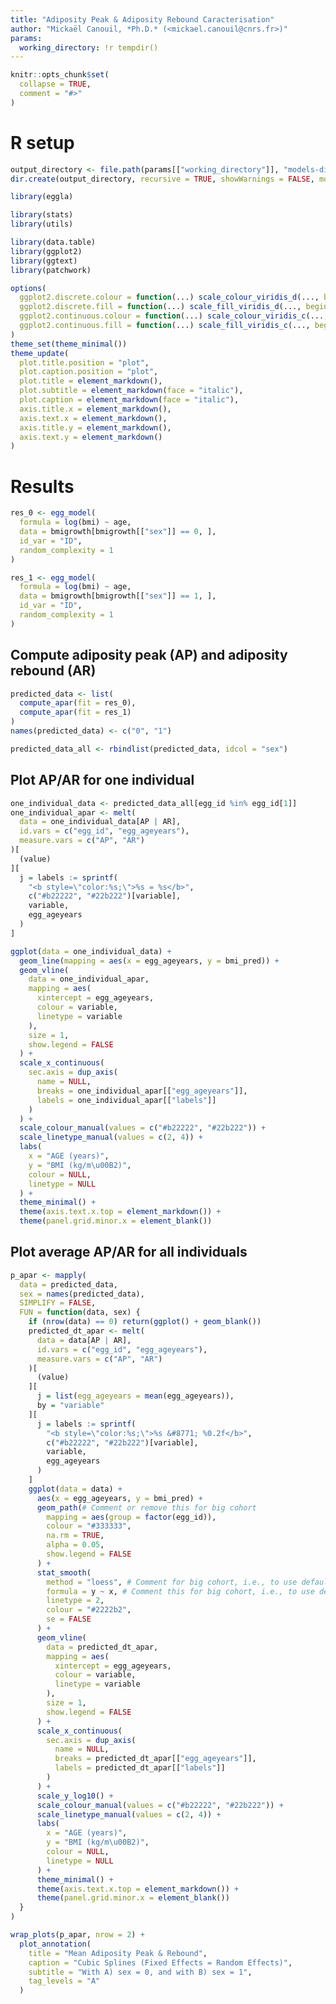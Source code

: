 ```yaml
---
title: "Adiposity Peak & Adiposity Rebound Caracterisation"
author: "Mickaël Canouil, *Ph.D.* (<mickael.canouil@cnrs.fr>)"
params:
  working_directory: !r tempdir()
---
```


```r
knitr::opts_chunk$set(
  collapse = TRUE,
  comment = "#>"
)
```

# R setup

```r
output_directory <- file.path(params[["working_directory"]], "models-diagnostics")
dir.create(output_directory, recursive = TRUE, showWarnings = FALSE, mode = "0775")

library(eggla)

library(stats)
library(utils)

library(data.table)
library(ggplot2)
library(ggtext)
library(patchwork)
```

```r
options(
  ggplot2.discrete.colour = function(...) scale_colour_viridis_d(..., begin = 0.15, end = 0.85),
  ggplot2.discrete.fill = function(...) scale_fill_viridis_d(..., begin = 0.15, end = 0.85),
  ggplot2.continuous.colour = function(...) scale_colour_viridis_c(..., begin = 0.15, end = 0.85),
  ggplot2.continuous.fill = function(...) scale_fill_viridis_c(..., begin = 0.15, end = 0.85)
)
theme_set(theme_minimal())
theme_update(
  plot.title.position = "plot",
  plot.caption.position = "plot",
  plot.title = element_markdown(),
  plot.subtitle = element_markdown(face = "italic"),
  plot.caption = element_markdown(face = "italic"),
  axis.title.x = element_markdown(),
  axis.text.x = element_markdown(),
  axis.title.y = element_markdown(),
  axis.text.y = element_markdown()
)
```

# Results

```r
res_0 <- egg_model(
  formula = log(bmi) ~ age,
  data = bmigrowth[bmigrowth[["sex"]] == 0, ],
  id_var = "ID",
  random_complexity = 1
)

res_1 <- egg_model(
  formula = log(bmi) ~ age,
  data = bmigrowth[bmigrowth[["sex"]] == 1, ],
  id_var = "ID",
  random_complexity = 1
)
```

## Compute adiposity peak (AP) and adiposity rebound (AR)

```r
predicted_data <- list(
  compute_apar(fit = res_0),
  compute_apar(fit = res_1)
)
names(predicted_data) <- c("0", "1")

predicted_data_all <- rbindlist(predicted_data, idcol = "sex")
```

## Plot AP/AR for one individual

```r
one_individual_data <- predicted_data_all[egg_id %in% egg_id[1]]
one_individual_apar <- melt(
  data = one_individual_data[AP | AR],
  id.vars = c("egg_id", "egg_ageyears"),
  measure.vars = c("AP", "AR")
)[
  (value)
][
  j = labels := sprintf(
    "<b style=\"color:%s;\">%s = %s</b>",
    c("#b22222", "#22b222")[variable],
    variable,
    egg_ageyears
  )
]

ggplot(data = one_individual_data) +
  geom_line(mapping = aes(x = egg_ageyears, y = bmi_pred)) +
  geom_vline(
    data = one_individual_apar,
    mapping = aes(
      xintercept = egg_ageyears,
      colour = variable,
      linetype = variable
    ),
    size = 1,
    show.legend = FALSE
  ) +
  scale_x_continuous(
    sec.axis = dup_axis(
      name = NULL,
      breaks = one_individual_apar[["egg_ageyears"]],
      labels = one_individual_apar[["labels"]]
    )
  ) +
  scale_colour_manual(values = c("#b22222", "#22b222")) +
  scale_linetype_manual(values = c(2, 4)) +
  labs(
    x = "AGE (years)",
    y = "BMI (kg/m\u00B2)",
    colour = NULL,
    linetype = NULL
  ) +
  theme_minimal() +
  theme(axis.text.x.top = element_markdown()) +
  theme(panel.grid.minor.x = element_blank())
```


## Plot average AP/AR for all individuals

```r
p_apar <- mapply(
  data = predicted_data,
  sex = names(predicted_data),
  SIMPLIFY = FALSE,
  FUN = function(data, sex) {
    if (nrow(data) == 0) return(ggplot() + geom_blank())
    predicted_dt_apar <- melt(
      data = data[AP | AR],
      id.vars = c("egg_id", "egg_ageyears"),
      measure.vars = c("AP", "AR")
    )[
      (value)
    ][
      j = list(egg_ageyears = mean(egg_ageyears)),
      by = "variable"
    ][
      j = labels := sprintf(
        "<b style=\"color:%s;\">%s &#8771; %0.2f</b>",
        c("#b22222", "#22b222")[variable],
        variable,
        egg_ageyears
      )
    ]
    ggplot(data = data) +
      aes(x = egg_ageyears, y = bmi_pred) +
      geom_path(# Comment or remove this for big cohort
        mapping = aes(group = factor(egg_id)),
        colour = "#333333",
        na.rm = TRUE,
        alpha = 0.05,
        show.legend = FALSE
      ) +
      stat_smooth(
        method = "loess", # Comment for big cohort, i.e., to use default method which is "gam"
        formula = y ~ x, # Comment this for big cohort, i.e., to use default "gam" formula
        linetype = 2,
        colour = "#2222b2",
        se = FALSE
      ) +
      geom_vline(
        data = predicted_dt_apar,
        mapping = aes(
          xintercept = egg_ageyears,
          colour = variable,
          linetype = variable
        ),
        size = 1,
        show.legend = FALSE
      ) +
      scale_x_continuous(
        sec.axis = dup_axis(
          name = NULL,
          breaks = predicted_dt_apar[["egg_ageyears"]],
          labels = predicted_dt_apar[["labels"]]
        )
      ) +
      scale_y_log10() +
      scale_colour_manual(values = c("#b22222", "#22b222")) +
      scale_linetype_manual(values = c(2, 4)) +
      labs(
        x = "AGE (years)",
        y = "BMI (kg/m\u00B2)",
        colour = NULL,
        linetype = NULL
      ) +
      theme_minimal() +
      theme(axis.text.x.top = element_markdown()) +
      theme(panel.grid.minor.x = element_blank())
  }
)

wrap_plots(p_apar, nrow = 2) +
  plot_annotation(
    title = "Mean Adiposity Peak & Rebound",
    caption = "Cubic Splines (Fixed Effects = Random Effects)",
    subtitle = "With A) sex = 0, and with B) sex = 1",
    tag_levels = "A"
  )
```
